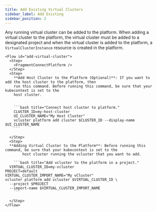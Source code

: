 ```yaml
---
title: Add Existing Virtual Clusters
sidebar_label: Add Existing
sidebar_position: 2
---
```





Any running virtual cluster can be added to the platform. When adding a virtual cluster to the platform, the virtual cluster must be added to a designated project and when the virtual
cluster is added to the platform, a `VirtualClusterInstance` resource is created in the platform.


    <Flow id="add-virtual-cluster">
      <Step>
        <FragmentConnectPlatform />
      </Step>
      <Step>
        **Add Host Cluster to the Platform (Optional)**: If you want to add the host cluster to the platform, then
        run this command. Before running this command, be sure that your kubecontext is set to the
        host cluster.


        ```bash title="Connect host cluster to platform."
        CLUSTER_ID=my-host-cluster
        UI_CLUSTER_NAME="My Host Cluster"
        vcluster platform add cluster $CLUSTER_ID --display-name $UI_CLUSTER_NAME
        ```

      </Step>
      <Step>
      **Adding Virtual Cluster to the Platform**: Before running this command, be sure that your kubecontext is set to the
            host cluster running the vcluster that you want to add.

        ```bash title="Add vcluster to the platform in a project."
      VIRTUAL_CLUSTER_ID=my-vcluster
    PROJECT=default
    VIRTUAL_CLUSTER_IMPORT_NAME="My vCluster"
    vcluster platform add vcluster $VIRTUAL_CLUSTER_ID \
      --project $PROJECT
      --import-name $VIRTUAL_CLUSTER_IMPORT_NAME
        ```

      </Step>
    </Flow>


